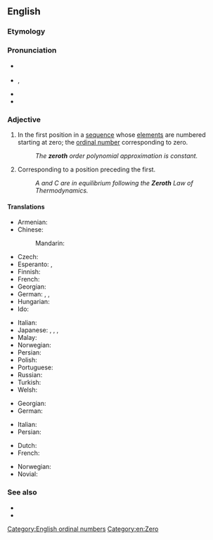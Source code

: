 ==English==
{{wikipedia}}
{{number box|en|0}}

===Etymology===
{{suffix|en|zero|th}}

===Pronunciation===
* {{a|UK|NZ|Aus}} {{IPA|/ˈzɪəɹəʊθ/|lang=en}}
* {{a|US}} {{enPR|zîrʹōth(')|zēʹrōth(')}}, {{IPA|/ˈzɪɹ(ˌ)oʊθ/|/ˈzi(ˌ)ɹoʊθ/|lang=en}}
* {{rhymes|ɪəɹəʊθ|iːɹəʊθ|lang=en}}
* {{hyphenation|zeroth|lang=en}}

===Adjective===
{{en-adj|-}}

# {{lb|en|mathematics}} In the first position in a [[sequence]] whose [[element]]s are numbered starting at zero; the [[ordinal number]] corresponding to zero.
#: ''The '''zeroth''' order polynomial approximation is constant.''
# Corresponding to a position preceding the first.
#: ''A and C are in equilibrium following the '''Zeroth''' Law of Thermodynamics.''

====Translations====
{{trans-top|ordinal number corresponding to zero}}
* Armenian: {{t|hy|զրոերորդ}}
* Chinese:
*: Mandarin: {{t|cmn|第零|tr=dìlíng|sc=Hani}}
* Czech: {{t|cs|nultý|m}}
* Esperanto: {{t|eo|nula}}, {{t|eo|nulaj|p}}
* Finnish: {{t+|fi|nollas}}
* French: {{t+|fr|zérotième}}
* Georgian: {{t|ka|ნულოვანი}}
* German: {{t+|de|nullter|m}}, {{t+|de|nullte|f}} {{qualifier|or masculine and neutral definite}}, {{t+|de|nulltes|n}}
* Hungarian: {{t+|hu|nulladik}}
* Ido: {{t|io|zeresma}}
{{trans-mid}}
* Italian: {{t+|it|zeresimo}}
* Japanese: {{t|ja|第零|tr=dairei|sc=Jpan}}, {{t|ja|第ゼロ|tr=dai-zero|sc=Jpan}}, {{t|ja|零番目|tr=reiban-me|sc=Jpan}}, {{t|ja|ゼロ番目|tr=zero-ban-me|sc=Jpan}}
* Malay: {{t|ms|kekosong}}
* Norwegian: {{t|no|nulte}}
* Persian: {{t|fa|صفرم|tr=sefrom|sc=fa-Arab}}
* Polish: {{t+|pl|zerowy|m}}
* Portuguese: {{t|pt|zerésimo|m}}
* Russian: {{t+|ru|нулево́й}}
* Turkish: {{t+|tr|sıfırıncı}}
* Welsh: {{t|cy|serofed}}
{{trans-bottom}}

{{trans-top|corresponding to a position preceding the first}}
* Georgian: {{t|ka|ნულოვანი}}
* German: {{t+|de|nullte}}
{{trans-mid}}
* Italian: {{t+|it|zeresimo}}
* Persian: {{t|fa|صفرم|tr=sefrom|sc=fa-Arab}}
{{trans-bottom}}

{{checktrans-top}}
* Dutch: {{t+check|nl|nulde}}
* French: {{t-check|fr|zeroième}}
{{trans-mid}}
* Norwegian: {{t-check|no|nulte}}
* Novial: {{t-check|nov|seroesmi}}
{{trans-bottom}}

===See also===
* {{l|en|null}}
* {{l|en|0th}}

[[Category:English ordinal numbers]]
[[Category:en:Zero]]